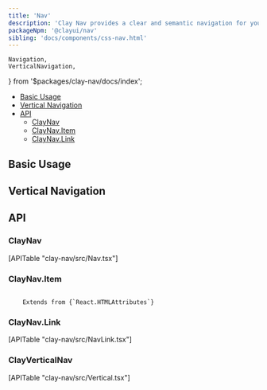 ```yaml
---
title: 'Nav'
description: 'Clay Nav provides a clear and semantic navigation for your site'
packageNpm: '@clayui/nav'
sibling: 'docs/components/css-nav.html'
---
```


	Navigation,
	VerticalNavigation,
} from '$packages/clay-nav/docs/index';

<div class="nav-toc-absolute">
<div class="nav-toc">

-   [Basic Usage](#basic-usage)
-   [Vertical Navigation](#vertical)
-   [API](#api)
    -   [ClayNav](#claynav)
    -   [ClayNav.Item](#claynav.item)
    -   [ClayNav.Link](#claynav.link)

</div>
</div>

## Basic Usage

<Navigation />

## Vertical Navigation

<VerticalNavigation />

## API

### ClayNav

<div>[APITable "clay-nav/src/Nav.tsx"]</div>

### ClayNav.Item

<code class="list-api-item-type">
	Extends from {`React.HTMLAttributes<HTMLLIElement>`}
</code>

### ClayNav.Link

<div>[APITable "clay-nav/src/NavLink.tsx"]</div>

### ClayVerticalNav

<div>[APITable "clay-nav/src/Vertical.tsx"]</div>
